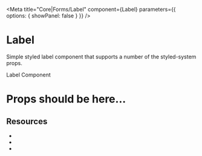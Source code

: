 
<Meta title="Core|Forms/Label" component={Label} parameters={{ options: { showPanel: false } }} />

# Label

Simple styled label component that supports a number of the styled-system props.

<Preview withToolbar>
<Story name="Default">
<Label m={3}>Label Component</Label>
</Story>
</Preview>

# Props should be here... 
<Props of={Label} />


## **Resources**
- <Space />
- <Color />
- <Border />